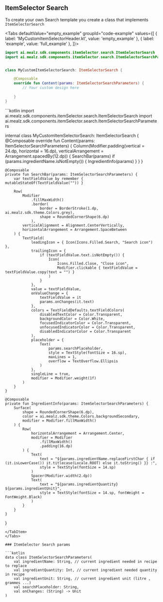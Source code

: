 
## ItemSelector Search

To create your own Search template you create a class that implements `ItemSelectorSearch`


<Tabs defaultValue="empty_example" groupId="code-example"
values={[
{ label: 'MyCustomItemSelectorHeader.kt', value: 'empty_example' },
{ label: 'example', value: 'full_example' },
]}>
<TabItem value="empty_example">
```kotlin
import ai.mealz.sdk.components.itemSelector.search.ItemSelectorSearch
import ai.mealz.sdk.components.itemSelector.search.ItemSelectorSearchParameters


class MyCustomItemSelectorSearch: ItemSelectorSearch {

    @Composable
    override fun Content(params: ItemSelectorSearchParameters) {
        // Your custom design here 
       
    }
}
```
</TabItem>
<TabItem value="full_example">
```kotlin
import ai.mealz.sdk.components.itemSelector.search.ItemSelectorSearch
import ai.mealz.sdk.components.itemSelector.search.ItemSelectorSearchParameters

internal class MyCustomItemSelectorSearch: ItemSelectorSearch {
    @Composable
    override fun Content(params: ItemSelectorSearchParameters) {
        Column(Modifier.padding(vertical = 24.dp, horizontal = 16.dp), verticalArrangement = Arrangement.spacedBy(12.dp)) {
            SearchBar(params)
            if (params.ingredientName.isNotEmpty()) {
                IngredientInfo(params)
            }
        }
    }

    @Composable
    private fun SearchBar(params: ItemSelectorSearchParameters) {
        var textFieldValue by remember { mutableStateOf(TextFieldValue("")) }

        Row(
            Modifier
                .fillMaxWidth()
                .border(
                    border = BorderStroke(1.dp, ai.mealz.sdk.theme.Colors.grey),
                    shape = RoundedCornerShape(6.dp)
                ),
            verticalAlignment = Alignment.CenterVertically,
            horizontalArrangement = Arrangement.SpaceBetween
        ) {
            TextField(
                leadingIcon = { Icon(Icons.Filled.Search, "Search icon") },
                trailingIcon = {
                    if (textFieldValue.text.isNotEmpty()) {
                        Icon(
                            Icons.Filled.Close, "Close icon",
                            Modifier.clickable { textFieldValue = textFieldValue.copy(text = "") }
                        )
                    }
                },
                value = textFieldValue,
                onValueChange = {
                    textFieldValue = it
                    params.onChanges(it.text)
                },
                colors = TextFieldDefaults.textFieldColors(
                    disabledTextColor = Color.Transparent,
                    backgroundColor = Color.White,
                    focusedIndicatorColor = Color.Transparent,
                    unfocusedIndicatorColor = Color.Transparent,
                    disabledIndicatorColor = Color.Transparent
                ),
                placeholder = {
                    Text(
                        params.searchPlaceholder,
                        style = TextStyle(fontSize = 16.sp),
                        maxLines = 1,
                        overflow = TextOverflow.Ellipsis
                    )
                },
                singleLine = true,
                modifier = Modifier.weight(1f)
            )
        }
    }

    @Composable
    private fun IngredientInfo(params: ItemSelectorSearchParameters) {
        Surface(
            shape = RoundedCornerShape(6.dp),
            color = ai.mealz.sdk.theme.Colors.backgroundSecondary,
            modifier = Modifier.fillMaxWidth()
        ) {
            Row(
                horizontalArrangement = Arrangement.Center,
                modifier = Modifier
                    .fillMaxWidth()
                    .padding(16.dp)
            ) {
                Text(
                    text = "${params.ingredientName.replaceFirstChar { if (it.isLowerCase()) it.titlecase(Locale.ROOT) else it.toString() }} :",
                    style = TextStyle(fontSize = 14.sp)
                )
                Spacer(Modifier.width(2.dp))
                Text(
                    text = "${params.ingredientQuantity} ${params.ingredientUnit}",
                    style = TextStyle(fontSize = 14.sp, fontWeight = FontWeight.Black)
                )
            }
        }
    }
}
```
</TabItem>
</Tabs>

### ItemSelector Search params

```kotlin
data class ItemSelectorSearchParameters(
    val ingredientName: String, // current ingredient needed in recipe to replace 
    val ingredientQuantity: Int, // current ingredient needed quantity in recipe
    val ingredientUnit: String, // current ingredient unit (litre , grammes ...)
    val searchPlaceholder: String, 
    val onChanges: (String) -> Unit
)
```